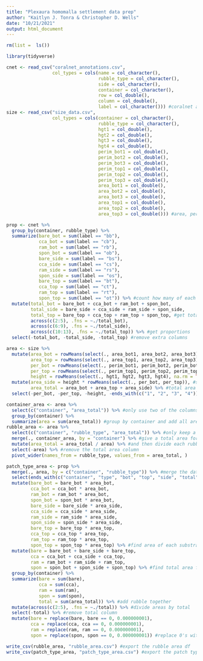 ```yaml
---
title: "Plexaura homomalla settlement data prep"
author: "Kaitlyn J. Tonra & Christopher D. Wells"
date: "10/21/2021"
output: html_document
---
```


```r
rm(list =  ls())

library(tidyverse)
```

```r
cnet <- read_csv("coralnet_annotations.csv", 
                 col_types = cols(name = col_character(),
                                  rubble_type = col_character(),
                                  side = col_character(),
                                  container = col_character(),
                                  row = col_double(),
                                  column = col_double(),
                                  label = col_character())) #coralnet annotations
size <- read_csv("size_data.csv",
                 col_types = cols(container = col_character(),
                                  rubble_type = col_character(),
                                  hgt1 = col_double(), 
                                  hgt2 = col_double(),
                                  hgt3 = col_double(),
                                  hgt4 = col_double(),
                                  perim_bot1 = col_double(),
                                  perim_bot2 = col_double(),
                                  perim_bot3 = col_double(),
                                  perim_top1 = col_double(),
                                  perim_top2 = col_double(),
                                  perim_top3 = col_double(),
                                  area_bot1 = col_double(),
                                  area_bot2 = col_double(),
                                  area_bot3 = col_double(),
                                  area_top1 = col_double(),
                                  area_top2 = col_double(),
                                  area_top3 = col_double())) #area, perimeter, and heights of all of the rubble
```

```r
prop <- cnet %>%
  group_by(container, rubble_type) %>%
  summarize(bare_bot = sum(label == "bb"),
            cca_bot = sum(label == "cb"),
            ram_bot = sum(label == "rb"),
            spon_bot = sum(label == "ob"),
            bare_side = sum(label == "bs"),
            cca_side = sum(label == "cs"),
            ram_side = sum(label == "rs"),
            spon_side = sum(label == "os"),
            bare_top = sum(label == "bt"),
            cca_top = sum(label == "ct"),
            ram_top = sum(label == "rt"),
            spon_top = sum(label == "ot")) %>% #count how many of each label for each rubble in a container
  mutate(total_bot = bare_bot + cca_bot + ram_bot + spon_bot,
         total_side = bare_side + cca_side + ram_side + spon_side,
         total_top = bare_top + cca_top + ram_top + spon_top, #get total columns
         across(c(2:5), .fns = ~./total_bot),
         across(c(6:9), .fns = ~./total_side),
         across(c(10:13), .fns = ~./total_top)) %>% #get proportions
  select(-total_bot, -total_side, -total_top) #remove extra columns
```

```r
area <- size %>%
  mutate(area_bot = rowMeans(select(., area_bot1, area_bot2, area_bot3), na.rm = TRUE), #bottom area
         area_top = rowMeans(select(., area_top1, area_top2, area_top3), na.rm = TRUE), #top area
         per_bot = rowMeans(select(., perim_bot1, perim_bot2, perim_bot3), na.rm = TRUE), #perim of bottom
         per_top = rowMeans(select(., perim_top1, perim_top2, perim_top3), na.rm = TRUE), #perim of top
         height = rowMeans(select(., hgt1, hgt2, hgt3, hgt4), na.rm = TRUE)) %>% #height
  mutate(area_side = height * rowMeans(select(., per_bot, per_top)), #side area
         area_total = area_bot + area_top + area_side) %>% #total area
  select(-per_bot, -per_top, -height, -ends_with(c("1", "2", "3", "4"))) #remove extra columns
```

```r
container_area <- area %>%
  select(c("container", "area_total")) %>% #only use two of the columns
  group_by(container) %>%
  summarize(area = sum(area_total)) #group by container and add all areas together 
rubble_area <- area %>%
  select(c("container", "rubble_type", "area_total")) %>% #only keep a few columns
  merge(., container_area, by = "container") %>% #give a total area for each container
  mutate(area_total = area_total / area) %>% #and then divide each rubble area to get proportion
  select(-area) %>% #remove the total area column
  pivot_wider(names_from = rubble_type, values_from = area_total, )
```

```r
patch_type_area <- prop %>%
  merge(., area, by = c("container", "rubble_type")) %>% #merge the dataframes
  select(ends_with(c("container", "type", "bot", "top", "side", "total"))) %>% #cut out a lot of columns
  mutate(bare_bot = bare_bot * area_bot,
         cca_bot = cca_bot * area_bot,
         ram_bot = ram_bot * area_bot,
         spon_bot = spon_bot * area_bot,
         bare_side = bare_side * area_side,
         cca_side = cca_side * area_side,
         ram_side = ram_side * area_side,
         spon_side = spon_side * area_side,
         bare_top = bare_top * area_top,
         cca_top = cca_top * area_top,
         ram_top = ram_top * area_top,
         spon_top = spon_top * area_top) %>% #find area of each substratum type
  mutate(bare = bare_bot + bare_side + bare_top,
         cca = cca_bot + cca_side + cca_top,
         ram = ram_bot + ram_side + ram_top,
         spon = spon_bot + spon_side + spon_top) %>% #find total area for each type
  group_by(container) %>%
  summarize(bare = sum(bare),
            cca = sum(cca),
            ram = sum(ram),
            spon = sum(spon),
            total = sum(area_total)) %>% #add rubble together
  mutate(across(c(2:5), .fns = ~./total)) %>% #divide areas by total
  select(-total) %>% #remove total column
  mutate(bare = replace(bare, bare == 0, 0.000000001),
         cca = replace(cca, cca == 0, 0.000000001),
         ram = replace(ram, ram == 0, 0.000000001),
         spon = replace(spon, spon == 0, 0.000000001)) #replace 0's with extremely small number for electivity calculations

```


```r
write_csv(rubble_area, "rubble_area.csv") #export the rubble area df
write_csv(patch_type_area, "patch_type_area.csv") #export the patch type area df
```